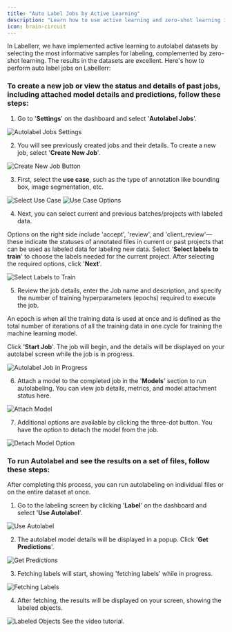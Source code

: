 ```yaml
---
title: "Auto Label Jobs by Active Learning"
description: "Learn how to use active learning and zero-shot learning in Labellerr to autolabel datasets efficiently, select informative samples, and manage auto label jobs."
icon: brain-circuit
---
```


In Labellerr, we have implemented active learning to autolabel datasets by selecting the most informative samples for labeling, complemented by zero-shot learning. The results in the datasets are excellent. Here's how to perform auto label jobs on Labellerr:

### To create a new job or view the status and details of past jobs, including attached model details and predictions, follow these steps:

1.  Go to '**Settings**' on the dashboard and select '**Autolabel Jobs**'.

<Frame>
  <img src="https://d24lr4zqs1tgqh.cloudfront.net/9e736296-752a-4a7c-820c-1a509ed26ddd.jpg" alt="Autolabel Jobs Settings" />
</Frame>

2.  You will see previously created jobs and their details. To create a new job, select '**Create New Job**'.

<Frame>
  <img src="https://d24lr4zqs1tgqh.cloudfront.net/84f58f6f-9807-4513-937e-1409c0b72d43.jpg" alt="Create New Job Button" />
</Frame>

3.  First, select the **use case**, such as the type of annotation like bounding box, image segmentation, etc.

<Frame>
  <img src="https://d24lr4zqs1tgqh.cloudfront.net/14d33467-0fcf-4011-8cb9-9b63584d5f51.jpg" alt="Select Use Case" />
</Frame>

<Frame>
  <img src="https://d24lr4zqs1tgqh.cloudfront.net/f84b3ec1-9168-437c-8abd-f39bbeec7511.jpg" alt="Use Case Options" />
</Frame>

4.  Next, you can select current and previous batches/projects with labeled data.

Options on the right side include 'accept', 'review', and 'client_review'—these indicate the statuses of annotated files in current or past projects that can be used as labeled data for labeling new data. Select '**Select labels to train**' to choose the labels needed for the current project. After selecting the required options, click '**Next**'.

<Frame>
  <img src="https://d24lr4zqs1tgqh.cloudfront.net/99e691a2-9e2f-4b91-b449-cb46595ab5a0.jpg" alt="Select Labels to Train" />
</Frame>

5.  Review the job details, enter the Job name and description, and specify the number of training hyperparameters (epochs) required to execute the job.

<Info>
An epoch is when all the training data is used at once and is defined as the total number of iterations of all the training data in one cycle for training the machine learning model.
</Info>

Click '**Start Job**'. The job will begin, and the details will be displayed on your autolabel screen while the job is in progress.

<Frame>
  <img src="https://d24lr4zqs1tgqh.cloudfront.net/9ec585bb-1518-43f3-afdc-5c5b5ab9058e.jpg" alt="Autolabel Job in Progress" />
</Frame>

6.  Attach a model to the completed job in the '**Models**' section to run autolabeling. You can view job details, metrics, and model attachment status here.

<Frame>
  <img src="https://d24lr4zqs1tgqh.cloudfront.net/733417f9-c7a8-4e2a-b7a1-1d4293dade4a.jpg" alt="Attach Model" />
</Frame>

7.  Additional options are available by clicking the three-dot button. You have the option to detach the model from the job.

<Frame>
  <img src="https://d24lr4zqs1tgqh.cloudfront.net/8e8515b0-673a-4373-9ddf-127ea130346a.jpg" alt="Detach Model Option" />
</Frame>

### To run Autolabel and see the results on a set of files, follow these steps:

After completing this process, you can run autolabeling on individual files or on the entire dataset at once.

1.  Go to the labeling screen by clicking '**Label**' on the dashboard and select '**Use Autolabel**'.

<Frame>
  <img src="https://d24lr4zqs1tgqh.cloudfront.net/ac5e09f6-8e97-4d70-ad98-785d172cc630.jpg" alt="Use Autolabel" />
</Frame>

2.  The autolabel model details will be displayed in a popup. Click '**Get Predictions**'.

<Frame>
  <img src="https://d24lr4zqs1tgqh.cloudfront.net/9d7f0090-aff0-45ae-abac-4e086a18e712.jpg" alt="Get Predictions" />
</Frame>

3.  Fetching labels will start, showing 'fetching labels' while in progress.

<Frame>
  <img src="https://d24lr4zqs1tgqh.cloudfront.net/ca4acfd0-603b-4f12-baef-b818fefcd57c.jpg" alt="Fetching Labels" />
</Frame>

4.  After fetching, the results will be displayed on your screen, showing the labeled objects.

<Frame>
  <img src="https://d24lr4zqs1tgqh.cloudfront.net/336756df-7842-436b-8a97-131aec370316.jpg" alt="Labeled Objects" />
</Frame>

<Note>
See the video tutorial.
</Note>
